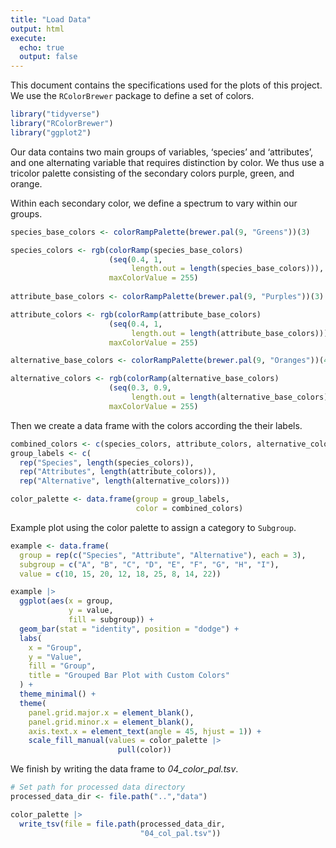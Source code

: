 ```yaml
---
title: "Load Data"
output: html
execute:
  echo: true
  output: false
---
```


This document contains the specifications used for the plots of this project. We use the `RColorBrewer` package to define a set of colors.

```r
library("tidyverse")
library("RColorBrewer")
library("ggplot2")
```

Our data contains two main groups of variables, 'species' and 'attributes', and one alternating variable that requires distinction by color. We thus use a tricolor palette consisting of the secondary colors purple, green, and orange.

Within each secondary color, we define a spectrum to vary within our groups.

```r
species_base_colors <- colorRampPalette(brewer.pal(9, "Greens"))(3)

species_colors <- rgb(colorRamp(species_base_colors)
                      (seq(0.4, 1,
                           length.out = length(species_base_colors))),
                      maxColorValue = 255)
  
attribute_base_colors <- colorRampPalette(brewer.pal(9, "Purples"))(3)

attribute_colors <- rgb(colorRamp(attribute_base_colors)
                      (seq(0.4, 1,
                           length.out = length(attribute_base_colors))),
                      maxColorValue = 255)

alternative_base_colors <- colorRampPalette(brewer.pal(9, "Oranges"))(4)

alternative_colors <- rgb(colorRamp(alternative_base_colors)
                      (seq(0.3, 0.9,
                           length.out = length(alternative_base_colors))),
                      maxColorValue = 255)
```

Then we create a data frame with the colors according the their labels.

```r
combined_colors <- c(species_colors, attribute_colors, alternative_colors)
group_labels <- c(
  rep("Species", length(species_colors)),
  rep("Attributes", length(attribute_colors)),
  rep("Alternative", length(alternative_colors)))

color_palette <- data.frame(group = group_labels,
                            color = combined_colors)
```

Example plot using the color palette to assign a category to `Subgroup`.

```r
example <- data.frame(
  group = rep(c("Species", "Attribute", "Alternative"), each = 3),
  subgroup = c("A", "B", "C", "D", "E", "F", "G", "H", "I"),
  value = c(10, 15, 20, 12, 18, 25, 8, 14, 22))

example |>
  ggplot(aes(x = group,
             y = value,
             fill = subgroup)) +
  geom_bar(stat = "identity", position = "dodge") +
  labs(
    x = "Group",
    y = "Value",
    fill = "Group",
    title = "Grouped Bar Plot with Custom Colors"
  ) +
  theme_minimal() +
  theme(
    panel.grid.major.x = element_blank(),
    panel.grid.minor.x = element_blank(),
    axis.text.x = element_text(angle = 45, hjust = 1)) +
    scale_fill_manual(values = color_palette |>
                        pull(color))
```

We finish by writing the data frame to *04_color_pal.tsv*.

```r
# Set path for processed data directory
processed_data_dir <- file.path("..","data")

color_palette |>
  write_tsv(file = file.path(processed_data_dir,
                             "04_col_pal.tsv"))

```
